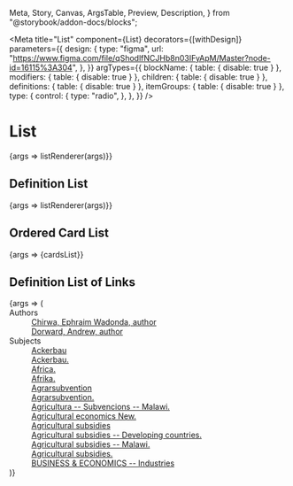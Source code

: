   Meta,
  Story,
  Canvas,
  ArgsTable,
  Preview,
  Description,
} from "@storybook/addon-docs/blocks";

<Meta
  title="List"
  component={List}
  decorators={[withDesign]}
  parameters={{
    design: {
      type: "figma",
      url:
        "https://www.figma.com/file/qShodlfNCJHb8n03IFyApM/Master?node-id=16115%3A304",
    },
  }}
  argTypes={{
    blockName: { table: { disable: true } },
    modifiers: { table: { disable: true } },
    children: { table: { disable: true } },
    definitions: { table: { disable: true } },
    itemGroups: { table: { disable: true } },
    type: {
      control: {
        type: "radio",
      },
    },
  }}
/>

# List

<Description of={List} />

<Preview withToolbar>
  <Story
    name="List"
    args={{
      id: "nypl-list",
      type: ListTypes.Unordered,
      title: "",
    }}
  >
    {args => listRenderer(args)}}
  </Story>
</Preview>

<ArgsTable story="List" />

## Definition List

<Preview withToolbar>
  <Story
    name="Definition List"
    args={{
      id: "nypl-list2",
      type: ListTypes.Definition,
      title: "Middle-Earth Peoples",
    }}
    argTypes={{
      type: { table: { disable: true } },
    }}
    parameters={{
      design: {
        type: "figma",
        url:
          "https://www.figma.com/file/qShodlfNCJHb8n03IFyApM/Main?node-id=10734%3A5178",
      },
    }}
  >
    {args => listRenderer(args)}}
  </Story>
</Preview>

## Ordered Card List

<Preview withToolbar>
  <Story
    name="Ordered Card List"
    args={{
      id: "nypl-list3",
    }}
    argTypes={{
      type: { table: { disable: true } },
      title: { table: { disable: true } },
    }}
  >
    {args => <List type={ListTypes.Ordered}>{cardsList}</List>}
  </Story>
</Preview>

## Definition List of Links

<Preview withToolbar>
  <Story
    name="Definition List of Links"
    args={{
      type: ListTypes.Definition,
      title: "Details",
    }}
    argTypes={{
      type: { table: { disable: true } },
      title: { table: { disable: true } },
    }}
    parameters={{
      design: {
        type: "figma",
        url:
          "https://www.figma.com/file/qShodlfNCJHb8n03IFyApM/Main?node-id=10734%3A5178",
      },
    }}
  >
    {args => (
      <List title="Details" type={ListTypes.Definition}>
        <dt>Authors</dt>
        <dd>
          <a href="#">Chirwa, Ephraim Wadonda, author</a>
          <br />
          <a href="#">Dorward, Andrew, author</a>
        </dd>
        <dt>Subjects</dt>
        <dd>
          <a href="#">Ackerbau</a>
          <br />
          <a href="#">Ackerbau.</a>
          <br />
          <a href="#">Africa.</a>
          <br />
          <a href="#">Afrika.</a>
          <br />
          <a href="#">Agrarsubvention</a>
          <br />
          <a href="#">Agrarsubvention.</a>
          <br />
          <a href="#">Agricultura -- Subvencions -- Malawi.</a>
          <br />
          <a href="#">Agricultural economics New.</a>
          <br />
          <a href="#">Agricultural subsidies</a>
          <br />
          <a href="#">Agricultural subsidies -- Developing countries.</a>
          <br />
          <a href="#">Agricultural subsidies -- Malawi.</a>
          <br />
          <a href="#">Agricultural subsidies.</a>
          <br />
          <a href="#">BUSINESS &amp; ECONOMICS -- Industries</a>
          <br />
        </dd>
      </List>
    )}
  </Story>
</Preview>
